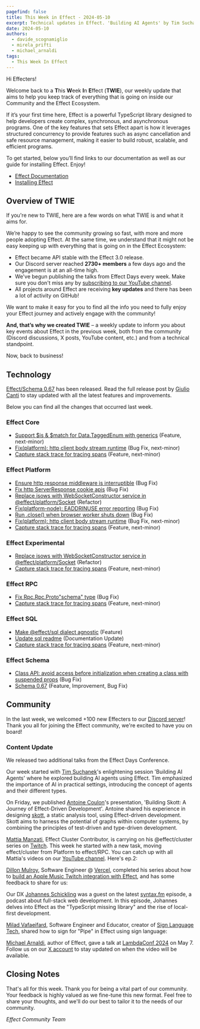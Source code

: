 ```yaml
---
pagefind: false
title: This Week in Effect - 2024-05-10
excerpt: Technical updates in Effect. 'Building AI Agents' by Tim Suchanek. 'Building Skott, A Journey of Effect-Driven Development.', by Antoine Coulon.
date: 2024-05-10
authors:
  - davide_scognamiglio
  - mirela_prifti
  - michael_arnaldi
tags:
  - This Week In Effect
---
```



Hi Effecters!

Welcome back to a **T**his **W**eek **I**n **E**ffect (**TWIE**), our weekly update that aims to help you keep track of everything that is going on inside our Community and the Effect Ecosystem.

If it’s your first time here, Effect is a powerful TypeScript library designed to help developers create complex, synchronous, and asynchronous programs. One of the key features that sets Effect apart is how it leverages structured concurrency to provide features such as async cancellation and safe resource management, making it easier to build robust, scalable, and efficient programs.

To get started, below you’ll find links to our documentation as well as our guide for installing Effect. Enjoy!

- [Effect Documentation](/docs/getting-started/introduction/)
- [Installing Effect](/docs/getting-started/installation/)

## Overview of TWIE

If you're new to TWIE, here are a few words on what TWIE is and what it aims for.

We’re happy to see the community growing so fast, with more and more people adopting Effect. At the same time, we understand that it might not be easy keeping up with everything that is going on in the Effect Ecosystem:

- Effect became API stable with the Effect 3.0 release.
- Our Discord server reached **2730+ members** a few days ago and the engagement is at an all-time high.
- We've begun publishing the talks from Effect Days every week. Make sure you don't miss any by [subscribing to our YouTube channel](https://www.youtube.com/@effect-ts).
- All projects around Effect are receiving **key updates** and there has been a lot of activity on GitHub!

We want to make it easy for you to find all the info you need to fully enjoy your Effect journey and actively engage with the community!

**And, that’s why we created TWIE** – a weekly update to inform you about key events about Effect in the previous week, both from the community (Discord discussions, X posts, YouTube content, etc.) and from a technical standpoint.

Now, back to business!

## Technology

[Effect/Schema 0.67](https://effect.website/blog/schema-release-0.67) has been released. Read the full release post by [Giulio Canti](https://twitter.com/GiulioCanti) to stay updated with all the latest features and improvements.

Below you can find all the changes that occurred last week.

### Effect Core

- [Support $is & $match for Data.TaggedEnum with generics](https://github.com/Effect-TS/effect/pull/2702) (Feature, next-minor)
- [Fix(platform): http client body stream runtime](https://github.com/Effect-TS/effect/pull/2694) (Bug Fix, next-minor)
- [Capture stack trace for tracing spans](https://github.com/Effect-TS/effect/pull/2673) (Feature, next-minor)

### Effect Platform

- [Ensure http response middleware is interruptible](https://github.com/Effect-TS/effect/pull/2689) (Bug Fix)
- [Fix http ServerResponse cookie apis](https://github.com/Effect-TS/effect/pull/2698) (Bug Fix)
- [Replace isows with WebSocketConstructor service in @effect/platform/Socket](https://github.com/Effect-TS/effect/pull/2703) (Refactor)
- [Fix(platform-node): EADDRINUSE error reporting](https://github.com/Effect-TS/effect/pull/270) (Bug Fix)
- [Run .close() when browser worker shuts down](https://github.com/Effect-TS/effect/pull/2722) (Bug Fix)
- [Fix(platform): http client body stream runtime](https://github.com/Effect-TS/effect/pull/2694) (Bug Fix, next-minor)
- [Capture stack trace for tracing spans](https://github.com/Effect-TS/effect/pull/2673) (Feature, next-minor)

### Effect Experimental

- [Replace isows with WebSocketConstructor service in @effect/platform/Socket](https://github.com/Effect-TS/effect/pull/2703) (Refactor)
- [Capture stack trace for tracing spans](https://github.com/Effect-TS/effect/pull/2673) (Feature, next-minor)

### Effect RPC

- [Fix Rpc.Rpc.Proto"schema" type](https://github.com/Effect-TS/effect/pull/2714) (Bug Fix)
- [Capture stack trace for tracing spans](https://github.com/Effect-TS/effect/pull/2673) (Feature, next-minor)

### Effect SQL

- [Make @effect/sql dialect agnostic](https://github.com/Effect-TS/effect/pull/2693) (Feature)
- [Update sql readme](https://github.com/Effect-TS/effect/pull/2697) (Documentation Update)
- [Capture stack trace for tracing spans](https://github.com/Effect-TS/effect/pull/2673) (Feature, next-minor)

### Effect Schema

- [Class API: avoid access before initialization when creating a class with suspended props](https://github.com/Effect-TS/effect/pull/2710) (Bug Fix)
- [Schema 0.67](https://github.com/Effect-TS/effect/pull/2634) (Feature, Improvement, Bug Fix)

## Community

In the last week, we welcomed +100 new Effecters to our [Discord server](https://discord.gg/effect-ts)! Thank you all for joining the Effect community, we're excited to have you on board!

### Content Update

We released two additional talks from the Effect Days Conference.

Our week started with [Tim Suchanek](https://twitter.com/TimSuchanek)'s enlightening session 'Building AI Agents' where he explored building AI agents using Effect. Tim emphasized the importance of AI in practical settings, introducing the concept of agents and their different types.

<YouTube
  id="https://www.youtube.com/embed/6SrHTdoSBc4?si=EEOJHovxh8CGHSZV"
  title="Building AI agents with Effect by Tim Suchanek (Effect Days 2024)"
/>

On Friday, we published [Antoine Coulon](https://twitter.com/c9antoine)'s presentation, 'Building Skott: A Journey of Effect-Driven Development'. Antoine shared his experience in designing [skott](https://github.com/antoine-coulon/skott), a static analysis tool, using Effect-driven development. Skott aims to harness the potential of graphs within computer systems, by combining the principles of test-driven and type-driven development.

<YouTube
  id="https://www.youtube.com/embed/eQPvfYMheng?si=xmFWybxb7DYrUAdI"
  title="Building Skott: A journey of Effect-driven development by Antoine Coulon (Effect Days 2024)"
/>

[Mattia Manzati](https://twitter.com/MattiaManzati), Effect Cluster Contributor, is carrying on his @effect/cluster series on [Twitch](https://www.twitch.tv/videos/2135438468). This week he started with a new task, moving effect/cluster from Platform to effect/RPC. You can catch up with all Mattia's videos on our [YouTube channel](https://www.youtube.com/@effect-ts). Here's ep.2:

<YouTube
  id="https://www.youtube.com/embed/Bvjmpky0gGM?si=IWaFthGVhpMrPMhr"
  title="Effect Cluster | Let's fix some stuff by Mattia Manzati"
/>

[Dillon Mulroy](https://twitter.com/dillon_mulroy), Software Engineer @ [Vercel](https://vercel.com), completed his series about how to [build an Apple Music Twitch integration with Effect](https://www.twitch.tv/dmmulroy/videos), and has some feedback to share for us:

<Tweet id="1786569881372037399" />

Our DX [Johannes Schickling](https://twitter.com/schickling) was a guest on the latest [syntax.fm](https://syntax.fm/) episode, a podcast about full-stack web development. In this episode, Johannes delves into Effect as the "TypeScript missing library" and the rise of local-first development.

<YouTube
  id="https://www.youtube.com/embed/TrVYBfIsOa0?si=pTOjp2bFk5zo4q-9"
  title="Local First and TypeScript's Missing Library with Johannes Schickling"
/>

[Milad Vafaeifard](https://twitter.com/miladvafaeifard), Software Engineer and Educator, creator of [Sign Language Tech](https://www.youtube.com/channel/UCIPaBhc8mQHrt6o0OTuCUXQ), shared how to sign for "Pipe" in Effect using sign language:

<Tweet id="1786781450852827394" />

[Michael Arnaldi](https://twitter.com/MichaelArnaldi), author of Effect, gave a talk at [LambdaConf 2024](https://www.lambdaconf.us) on May 7. Follow us on our [X account](https://twitter.com/EffectTS_) to stay updated on when the video will be available.

<Tweet id="1787959568485806199" />

## Closing Notes

That's all for this week. Thank you for being a vital part of our community. Your feedback is highly valued as we fine-tune this new format. Feel free to share your thoughts, and we'll do our best to tailor it to the needs of our community.

_Effect Community Team_

